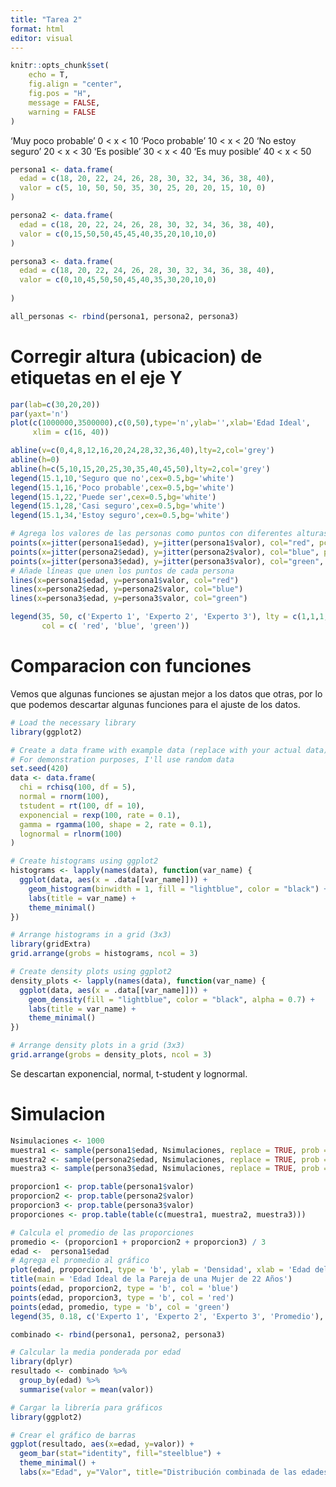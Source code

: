 ```yaml
---
title: "Tarea 2"
format: html
editor: visual
---
```


```r
knitr::opts_chunk$set(
	echo = T,
	fig.align = "center",
	fig.pos = "H",
	message = FALSE,
	warning = FALSE
)
```

\section{Tarea 2}

'Muy poco probable' 0 \< x \< 10 'Poco probable' 10 \< x \< 20 'No estoy seguro' 20 \< x \< 30 'Es posible' 30 \< x \< 40 'Es muy posible' 40 \< x \< 50




```r
persona1 <- data.frame(
  edad = c(18, 20, 22, 24, 26, 28, 30, 32, 34, 36, 38, 40),
  valor = c(5, 10, 50, 50, 35, 30, 25, 20, 20, 15, 10, 0)
)

```

```r
persona2 <- data.frame(
  edad = c(18, 20, 22, 24, 26, 28, 30, 32, 34, 36, 38, 40),
  valor = c(0,15,50,50,45,45,40,35,20,10,10,0)
)
```

```r
persona3 <- data.frame(
  edad = c(18, 20, 22, 24, 26, 28, 30, 32, 34, 36, 38, 40),
  valor = c(0,10,45,50,50,45,40,35,30,20,10,0)
  
)
```

```r
all_personas <- rbind(persona1, persona2, persona3)
```


# Corregir altura (ubicacion) de etiquetas en el eje Y
```r
par(lab=c(30,20,20))
par(yaxt='n')
plot(c(1000000,3500000),c(0,50),type='n',ylab='',xlab='Edad Ideal', 
     xlim = c(16, 40))

abline(v=c(0,4,8,12,16,20,24,28,32,36,40),lty=2,col='grey')
abline(h=0)
abline(h=c(5,10,15,20,25,30,35,40,45,50),lty=2,col='grey')
legend(15.1,10,'Seguro que no',cex=0.5,bg='white')
legend(15.1,16,'Poco probable',cex=0.5,bg='white')
legend(15.1,22,'Puede ser',cex=0.5,bg='white')
legend(15.1,28,'Casi seguro',cex=0.5,bg='white')
legend(15.1,34,'Estoy seguro',cex=0.5,bg='white')

# Agrega los valores de las personas como puntos con diferentes alturas en Y que son las categorias
points(x=jitter(persona1$edad), y=jitter(persona1$valor), col="red", pch=19,cex = 0.8)
points(x=jitter(persona2$edad), y=jitter(persona2$valor), col="blue", pch=19,cex = 0.8)
points(x=jitter(persona3$edad), y=jitter(persona3$valor), col="green", pch=19, cex = 0.8)
# Añade líneas que unen los puntos de cada persona
lines(x=persona1$edad, y=persona1$valor, col="red")
lines(x=persona2$edad, y=persona2$valor, col="blue")
lines(x=persona3$edad, y=persona3$valor, col="green")

legend(35, 50, c('Experto 1', 'Experto 2', 'Experto 3'), lty = c(1,1,1,1), 
       col = c( 'red', 'blue', 'green'))
```
# Comparacion con funciones

Vemos que algunas funciones se ajustan mejor a los datos que otras, por lo que podemos descartar algunas funciones para el ajuste de los datos.

```r
# Load the necessary library
library(ggplot2)

# Create a data frame with example data (replace with your actual data)
# For demonstration purposes, I'll use random data
set.seed(420)
data <- data.frame(
  chi = rchisq(100, df = 5),
  normal = rnorm(100),
  tstudent = rt(100, df = 10),
  exponencial = rexp(100, rate = 0.1),
  gamma = rgamma(100, shape = 2, rate = 0.1),
  lognormal = rlnorm(100)
)

# Create histograms using ggplot2
histograms <- lapply(names(data), function(var_name) {
  ggplot(data, aes(x = .data[[var_name]])) +
    geom_histogram(binwidth = 1, fill = "lightblue", color = "black") +
    labs(title = var_name) +
    theme_minimal()
})

# Arrange histograms in a grid (3x3)
library(gridExtra)
grid.arrange(grobs = histograms, ncol = 3)

# Create density plots using ggplot2
density_plots <- lapply(names(data), function(var_name) {
  ggplot(data, aes(x = .data[[var_name]])) +
    geom_density(fill = "lightblue", color = "black", alpha = 0.7) +
    labs(title = var_name) +
    theme_minimal()
})

# Arrange density plots in a grid (3x3)
grid.arrange(grobs = density_plots, ncol = 3)

```
Se descartan exponencial, normal, t-student y lognormal.

# Simulacion 


```r
Nsimulaciones <- 1000
muestra1 <- sample(persona1$edad, Nsimulaciones, replace = TRUE, prob = persona1$valor)
muestra2 <- sample(persona2$edad, Nsimulaciones, replace = TRUE, prob = persona2$valor)
muestra3 <- sample(persona3$edad, Nsimulaciones, replace = TRUE, prob = persona3$valor)
```

```r
proporcion1 <- prop.table(persona1$valor)
proporcion2 <- prop.table(persona2$valor)
proporcion3 <- prop.table(persona3$valor)
proporciones <- prop.table(table(c(muestra1, muestra2, muestra3)))
```

```r
# Calcula el promedio de las proporciones
promedio <- (proporcion1 + proporcion2 + proporcion3) / 3
edad <-  persona1$edad
# Agrega el promedio al gráfico
plot(edad, proporcion1, type = 'b', ylab = 'Densidad', xlab = 'Edad del Novio')
title(main = 'Edad Ideal de la Pareja de una Mujer de 22 Años')
points(edad, proporcion2, type = 'b', col = 'blue')
points(edad, proporcion3, type = 'b', col = 'red')
points(edad, promedio, type = 'b', col = 'green')
legend(35, 0.18, c('Experto 1', 'Experto 2', 'Experto 3', 'Promedio'), lty = c(1, 1, 1, 1), col = c('black', 'blue', 'red', 'green'))

```

```r
combinado <- rbind(persona1, persona2, persona3)

# Calcular la media ponderada por edad
library(dplyr)
resultado <- combinado %>%
  group_by(edad) %>%
  summarise(valor = mean(valor))

```

```r
# Cargar la librería para gráficos
library(ggplot2)

# Crear el gráfico de barras
ggplot(resultado, aes(x=edad, y=valor)) +
  geom_bar(stat="identity", fill="steelblue") +
  theme_minimal() +
  labs(x="Edad", y="Valor", title="Distribución combinada de las edades ideales")

```
